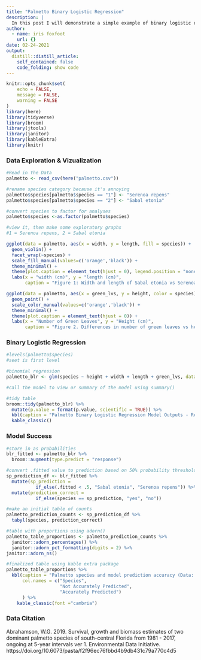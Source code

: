 ```yaml
---
title: "Palmetto Binary Logistic Regression"
description: |
  In this post I will demonstrate a simple example of binary logistic regression using data on two palmetto species in florida.
author:
  - name: iris foxfoot
    url: {}
date: 02-24-2021
output:
  distill::distill_article:
    self_contained: false
    code_folding: show code
---
```



```r
knitr::opts_chunk$set(
	echo = FALSE,
	message = FALSE,
	warning = FALSE
)
library(here)
library(tidyverse)
library(broom)
library(jtools)
library(janitor)
library(kableExtra)
library(knitr)
```

### Data Exploration & Vizualization
```r
#Read in the Data
palmetto <- read_csv(here("palmetto.csv"))

#rename species category because it's annoying
palmetto$species[palmetto$species == "1"] <- "Serenoa repens"
palmetto$species[palmetto$species == "2"] <- "Sabal etonia"

#convert species to factor for analyses
palmetto$species <-as.factor(palmetto$species)

#view it, then make some exploratory graphs
#1 = Serenoa repens, 2 = Sabal etonia

ggplot(data = palmetto, aes(x = width, y = length, fill = species)) + 
  geom_violin() + 
  facet_wrap(~species) + 
  scale_fill_manual(values=c('orange','black')) +
  theme_minimal() +
  theme(plot.caption = element_text(hjust = 0), legend.position = "none") +
  labs(x = "width (cm)", y = "length (cm)",
       caption = "Figure 1: Width and length of Sabal etonia vs Serenoa repens palmettos in South Central Florida (Data: Abrahamson)\nLength is defined as the widest area of the canopy and width is the widest area of the canpopy perpendicular to the \nlength. From this graph you can see that Sabal etonia has a slightly larger mean length.")

ggplot(data = palmetto, aes(x = green_lvs, y = height, color = species)) + 
  geom_point() + 
  scale_color_manual(values=c('orange','black')) +
  theme_minimal() +
  theme(plot.caption = element_text(hjust = 0)) +
  labs(x = "Number of Green Leaves", y = "Height (cm)",
       caption = "Figure 2. Differences in number of green leaves vs height in Sabal Etonia and Serenoa repens (Data: Abrahamson)\nSerenoa repens tends to have a higher number of green leaves. It is difficult to tell if there is a meaningful difference in \nheight")

```

### Binary Logistic Regression
```r
#levels(palmetto$species)
#seet is first level

#binomial regression
palmetto_blr <- glm(species ~ height + width + length + green_lvs, data = palmetto, family = "binomial")

#call the model to view or summary of the model using summary()

#tidy table
broom::tidy(palmetto_blr) %>%
  mutate(p.value = format(p.value, scientific = TRUE)) %>% 
  kbl(caption = "Palmetto Binary Logistic Regression Model Outputs - Reference Level = Sabal etonia (Data: Abrahamson)") %>% 
  kable_classic()

```

### Model Success
```r
#store in as probabilities
blr_fitted <- palmetto_blr %>% 
  broom::augment(type.predict = "response")

#convert .fitted value to prediction based on 50% probability threshold
sp_prediction_df <- blr_fitted %>% 
  mutate(sp_prediction = 
           if_else(.fitted < .5, "Sabal etonia", "Serenoa repens")) %>% 
  mutate(prediction_correct = 
           if_else(species == sp_prediction, "yes", "no"))

#make an initial table of counts
palmetto_prediction_counts <- sp_prediction_df %>% 
  tabyl(species, prediction_correct)

#table with proportions using adorn()
palmetto_table_proportions <- palmetto_prediction_counts %>% 
  janitor::adorn_percentages() %>% 
  janitor::adorn_pct_formatting(digits = 2) %>% 
janitor::adorn_ns()

#finalized table using kable extra package
palmetto_table_proportions %>%  
  kbl(caption = "Palmetto species and model prediction accuracy (Data: Abrahamson)",
      col.names = c("Species", 
                    "Not Accurately Predicted", 
                    "Accurately Predicted")
      ) %>%
    kable_classic(font ="cambria")
```

### Data Citation
Abrahamson, W.G. 2019. Survival, growth and biomass estimates of two dominant palmetto species of south-central Florida from 1981 - 2017, ongoing at 5-year intervals ver 1. Environmental Data Initiative. https://doi.org/10.6073/pasta/f2f96ec76fbbd4b9db431c79a770c4d5
